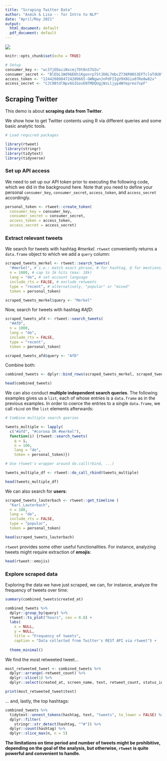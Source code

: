 ```yaml
---
title: "Scraping Twitter Data"
author: "Asmik & Lisa -- for Intro to NLP"
date: "April/May 2021"
output:
  html_document: default
  pdf_document: default
---
```


![](../../Logo_Consulting.JPG)

```r
knitr::opts_chunk$set(echo = TRUE)

# Setup 
consumer_key <- "wc37jEDaiiNxcmj7Ot8nS7U2u"
consumer_secret <- "BlEbL1Wd96EKh1Kgonrp7StJD8L7mbcZ736R00S3EFTclaTdU0"
access_token <- "1244208984724209665-GWNgwnJnPdFIIgV9X8Gio07Re8w82v"
access_secret <- "CJC9BtdlNpv6GIGovENTMDQUgjWzLljyp4WYepreo7xpF"
```

## Scraping Twitter

This demo is about **scraping data from Twitter**.

We show how to get Twitter contents using R via different queries and some basic analytic tools.

```r
# Load required packages

library(rtweet)
library(stringr)
library(tidytext)
library(tidyverse)
```

### Set up API access

We need to set up our API token prior to executing the following code, which we did in the background here.
Note that you need to define your personal `consumer_key`, `consumer_secret`, `access_token`, and `access_secret` accordingly.

```r

personal_token <- rtweet::create_token(
  consumer_key = consumer_key,
  consumer_secret = consumer_secret,
  access_token = access_token,
  access_secret = access_secret)

```

### Extract relevant tweets

We search for tweets with hashtag *#merkel*. `rtweet` conveniently returns a `data.frame` object to which we add a `query` column:

```r

scraped_tweets_merkel <- rtweet::search_tweets(
  "#merkel", # i.e.: match exact phrase, # for hashtag, @ for mentions)
  n = 1000, # cap to 1k hits (max: 18k)
  lang = "de", # set account language
  include_rts = FALSE, # exclude retweets
  type = "recent", # alternatively, "popular" or "mixed"
  token = personal_token)

scraped_tweets_merkel$query <- "Merkel"

```
Now, search for tweets with hashtag *#AfD*:

```r

scraped_tweets_afd <- rtweet::search_tweets(
  "#AfD",
  n = 1000,
  lang = "de", 
  include_rts = FALSE, 
  type = "recent",
  token = personal_token)

scraped_tweets_afd$query <- "AfD"

```

Combine both:

```r

combined_tweets <- dplyr::bind_rows(scraped_tweets_merkel, scraped_tweets_afd)

head(combined_tweets)

```

We can also conduct **multiple independent search queries**. The following examples gives us a `list`, each of whose entries is a `data.frame` as in the previous examples. In order to coerce the entries to a single `data.frame`, we call `rbind` on the `list` elements afterwards: 

```r

# Combine multiple search queries

tweets_multiple <- lapply(
  c("#afd", "#corona OR #merkel"),
  function(i) {rtweet::search_tweets(
    q = i, 
    n = 100,
    lang = "de", 
    token = personal_token)})

# Use rtweet's wrapper around do.call(rbind, ...)

tweets_multiple_df <- rtweet::do_call_rbind(tweets_multiple) 

head(tweets_multiple_df)

```

We can also search for **users**:

```r

scraped_tweets_lauterbach <- rtweet::get_timeline (
  "Karl_Lauterbach",
  n = 100,
  lang = "de", 
  include_rts = FALSE, 
  type = "popular",
  token = personal_token)

head(scraped_tweets_lauterbach)

```

`rtweet` provides some other useful functionalities. For instance, analyzing tweets might require extraction of **emojis**:

```r

head(rtweet::emojis)

```

### Explore scraped data

Exploring the data we have just scraped, we can, for instance, analyze the frequency of tweets over time: 

```r

summary(combined_tweets$created_at)

```

```r

combined_tweets %>%
  dplyr::group_by(query) %>%
  rtweet::ts_plot("hours", cex = 0.8) +
  labs(
    x = NULL, 
    y = NULL,
    title = "Frequency of tweets",
    caption = "Data collected from Twitter's REST API via rtweet") +
  
  theme_minimal() 
```

We find the most retweeted tweet...

```r
most_retweeted_tweet <- combined_tweets %>% 
  dplyr::arrange(-retweet_count) %>%
  dplyr::slice(1) %>% 
  dplyr::select(created_at, screen_name, text, retweet_count, status_id)

print(most_retweeted_tweet$text)
```

... and, lastly, the top hashtags: 

```r

combined_tweets %>% 
  tidytext::unnest_tokens(hashtag, text, "tweets", to_lower = FALSE) %>%
  dplyr::filter(
    stringr::str_detect(hashtag, "^#")) %>%
  dplyr::count(hashtag) %>%
  dplyr::slice_max(n, n = 5)
```

**The limitations on time period and number of tweets might be prohibitive, depending on the goal of the analysis, but otherwise, `rtweet` is quite powerful and convenient to handle.**

